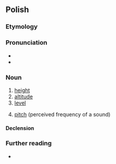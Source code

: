 ==Polish==
{{wikipedia|lang=pl|dab=Wysokość}}

===Etymology===
{{suffix|wysoki|ość|lang=pl}}

===Pronunciation===
* {{pl-IPA}}
* {{audio|Pl-wysokość.ogg|audio|lang=pl}}

===Noun===
{{pl-noun|f}}

# [[height]]
# [[altitude]]
# [[level]]
# {{lb|pl|acoustics}} [[pitch]] (perceived frequency of a sound)

====Declension====
{{pl-decl-noun-f}}

===Further reading===
* {{R:PWN}}